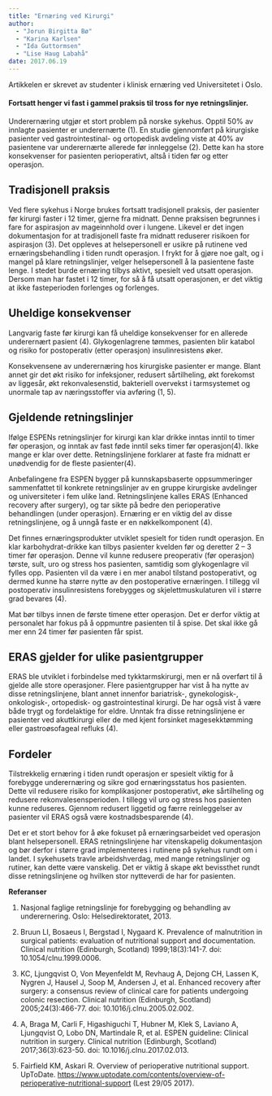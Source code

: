 ```yaml
---
title: "Ernæring ved Kirurgi"
author:
  - "Jorun Birgitta Bø"
  - "Karina Karlsen"
  - "Ida Guttormsen"
  - "Lise Haug Labahå"
date: 2017.06.19
---
```


Artikkelen er skrevet av studenter i klinisk ernæring ved Universitetet i Oslo.

#### Fortsatt henger vi fast i gammel praksis til tross for nye retningslinjer.

Underernæring utgjør et stort problem på norske sykehus. Opptil 50% av innlagte pasienter er underernærte (1). En studie gjennomført på kirurgiske pasienter ved gastrointestinal- og ortopedisk avdeling viste at 40% av pasientene var underernærte allerede før innleggelse (2). Dette kan ha store konsekvenser for pasienten perioperativt, altså i tiden før og etter operasjon.

## Tradisjonell praksis

Ved flere sykehus i Norge brukes fortsatt tradisjonell praksis, der pasienter før kirurgi faster i 12 timer, gjerne fra midnatt. Denne praksisen begrunnes i fare for aspirasjon av mageinnhold over i lungene. Likevel er det ingen dokumentasjon for at tradisjonell faste fra midnatt reduserer risikoen for aspirasjon (3). Det oppleves at helsepersonell er usikre på rutinene ved ernæringsbehandling i tiden rundt operasjon. I frykt for å gjøre noe galt, og i mangel på klare retningslinjer, velger helsepersonell å la pasientene faste lenge. I stedet burde ernæring tilbys aktivt, spesielt ved utsatt operasjon. Dersom man har fastet i 12 timer, for så å få utsatt operasjonen, er det viktig at ikke fasteperioden forlenges og forlenges.

## Uheldige konsekvenser

Langvarig faste før kirurgi kan få uheldige konsekvenser for en allerede underernært pasient (4). Glykogenlagrene tømmes, pasienten blir katabol og risiko for postoperativ (etter operasjon) insulinresistens øker.

Konsekvensene av underernæring hos kirurgiske pasienter er mange. Blant annet gir det økt risiko for infeksjoner, redusert sårtilheling, økt forekomst av liggesår, økt rekonvalesenstid, bakteriell overvekst i tarmsystemet og unormale tap av næringsstoffer via avføring (1, 5).

## Gjeldende retningslinjer

Ifølge ESPENs retningslinjer for kirurgi kan klar drikke inntas inntil to timer før operasjon, og inntak av fast føde inntil seks timer før operasjon(4). Ikke mange er klar over dette. Retningslinjene forklarer at faste fra midnatt er unødvendig for de fleste pasienter(4).

Anbefalingene fra ESPEN bygger på kunnskapsbaserte oppsummeringer sammenfattet til konkrete retningslinjer av en gruppe kirurgiske avdelinger og universiteter i fem ulike land. Retningslinjene kalles ERAS (Enhanced recovery after surgery), og tar sikte på bedre den perioperative behandlingen (under operasjon). Ernæring er en viktig del av disse retningslinjene, og å unngå faste er en nøkkelkomponent (4).

Det finnes ernæringsprodukter utviklet spesielt for tiden rundt operasjon. En klar karbohydrat-drikke kan tilbys pasienter kvelden før og deretter 2 – 3 timer før operasjon. Denne vil kunne redusere preoperativ (før operasjon) tørste, sult, uro og stress hos pasienten, samtidig som glykogenlagre vil fylles opp. Pasienten vil da være i en mer anabol tilstand postoperativt, og dermed kunne ha større nytte av den postoperative ernæringen. I tillegg vil postoperativ insulinresistens forebygges og skjelettmuskulaturen vil i større grad bevares (4).

Mat bør tilbys innen de første timene etter operasjon. Det er derfor viktig at personalet har fokus på å oppmuntre pasienten til å spise. Det skal ikke gå mer enn 24 timer før pasienten får spist.

## ERAS gjelder for ulike pasientgrupper

ERAS ble utviklet i forbindelse med tykktarmskirurgi, men er nå overført til å gjelde alle store operasjoner. Flere pasientgrupper har vist å ha nytte av disse retningslinjene, blant annet innenfor bariatrisk-, gynekologisk-, onkologisk-, ortopedisk- og gastrointestinal kirurgi. De har også vist å være både trygt og fordelaktige for eldre. Unntak fra disse retningslinjene er pasienter ved akuttkirurgi eller de med kjent forsinket magesekktømming eller gastroøsofageal refluks (4).

## Fordeler

Tilstrekkelig ernæring i tiden rundt operasjon er spesielt viktig for å forebygge underernæring og sikre god ernæringsstatus hos pasienten. Dette vil redusere risiko for komplikasjoner postoperativt, øke sårtilheling og redusere rekonvalesensperioden. I tillegg vil uro og stress hos pasienten kunne reduseres. Gjennom redusert liggetid og færre reinleggelser av pasienter vil ERAS også være kostnadsbesparende (4).

Det er et stort behov for å øke fokuset på ernæringsarbeidet ved operasjon blant helsepersonell. ERAS retningslinjene har vitenskapelig dokumentasjon og bør derfor i større grad implementeres i rutinene på sykehus rundt om i landet. I sykehusets travle arbeidshverdag, med mange retningslinjer og rutiner, kan dette være vanskelig. Det er viktig å skape økt bevissthet rundt disse retningslinjene og hvilken stor nytteverdi de har for pasienten.

**Referanser**

1.  Nasjonal faglige retningslinje for forebygging og behandling av underernering. Oslo: Helsedirektoratet, 2013.

2.  Bruun LI, Bosaeus I, Bergstad I, Nygaard K. Prevalence of malnutrition in surgical patients: evaluation of nutritional support and documentation. Clinical nutrition (Edinburgh, Scotland) 1999;18(3):141-7. doi: 10.1054/clnu.1999.0006.

3.  KC, Ljungqvist O, Von Meyenfeldt M, Revhaug A, Dejong CH, Lassen K, Nygren J, Hausel J, Soop M, Andersen J, et al. Enhanced recovery after surgery: a consensus review of clinical care for patients undergoing colonic resection. Clinical nutrition (Edinburgh, Scotland) 2005;24(3):466-77. doi: 10.1016/j.clnu.2005.02.002.

4.  A, Braga M, Carli F, Higashiguchi T, Hubner M, Klek S, Laviano A, Ljungqvist O, Lobo DN, Martindale R, et al. ESPEN guideline: Clinical nutrition in surgery. Clinical nutrition (Edinburgh, Scotland) 2017;36(3):623-50. doi: 10.1016/j.clnu.2017.02.013.

5.  Fairfield KM, Askari R. Overview of perioperative nutritional support. UpToDate. <https://www.uptodate.com/contents/overview-of-perioperative-nutritional-support> (Lest 29/05 2017).

